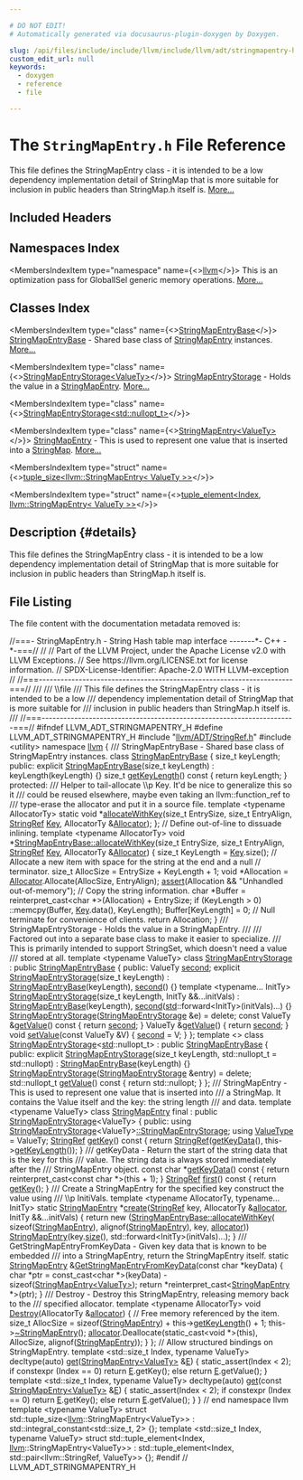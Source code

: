 ```yaml
---

# DO NOT EDIT!
# Automatically generated via docusaurus-plugin-doxygen by Doxygen.

slug: /api/files/include/include/llvm/include/llvm/adt/stringmapentry-h
custom_edit_url: null
keywords:
  - doxygen
  - reference
  - file

---
```





# The `StringMapEntry.h` File Reference

<DoxygenPage pluginConfig={pluginConfig}>

This file defines the StringMapEntry class - it is intended to be a low dependency implementation detail of StringMap that is more suitable for inclusion in public headers than StringMap.h itself is. <a href="#details">More...</a>

## Included Headers

<IncludesList>
<IncludesListItem
  filePath="llvm/ADT/StringRef.h"
  permalink="/docs/api/files/include/include/llvm/include/llvm/adt/stringref-h"
  isLocal="true" />
<IncludesListItem
  filePath="utility"
  permalink=""
  isLocal="false" />
</IncludesList>

## Namespaces Index

<MembersIndex>

<MembersIndexItem
  type="namespace"
  name={<><a href="/docs/api/namespaces/llvm">llvm</a></>}>
This is an optimization pass for GlobalISel generic memory operations. <a href="/docs/api/namespaces/llvm/#details">More...</a>
</MembersIndexItem>

</MembersIndex>

## Classes Index

<MembersIndex>

<MembersIndexItem
  type="class"
  name={<><a href="/docs/api/classes/llvm/stringmapentrybase">StringMapEntryBase</a></>}>
<a href="/docs/api/classes/llvm/stringmapentrybase">StringMapEntryBase</a> - Shared base class of <a href="/docs/api/classes/llvm/stringmapentry">StringMapEntry</a> instances. <a href="/docs/api/classes/llvm/stringmapentrybase/#details">More...</a>
</MembersIndexItem>

<MembersIndexItem
  type="class"
  name={<><a href="/docs/api/classes/llvm/stringmapentrystorage">StringMapEntryStorage&lt;ValueTy&gt;</a></>}>
<a href="/docs/api/classes/llvm/stringmapentrystorage">StringMapEntryStorage</a> - Holds the value in a <a href="/docs/api/classes/llvm/stringmapentry">StringMapEntry</a>. <a href="/docs/api/classes/llvm/stringmapentrystorage/#details">More...</a>
</MembersIndexItem>

<MembersIndexItem
  type="class"
  name={<><a href="/docs/api/classes/llvm/stringmapentrystorage-56cd7d6c41822bb8b87d94276ebb302b">StringMapEntryStorage&lt;std::nullopt_t&gt;</a></>}>
</MembersIndexItem>

<MembersIndexItem
  type="class"
  name={<><a href="/docs/api/classes/llvm/stringmapentry">StringMapEntry&lt;ValueTy&gt;</a></>}>
<a href="/docs/api/classes/llvm/stringmapentry">StringMapEntry</a> - This is used to represent one value that is inserted into a <a href="/docs/api/classes/llvm/stringmap">StringMap</a>. <a href="/docs/api/classes/llvm/stringmapentry/#details">More...</a>
</MembersIndexItem>

<MembersIndexItem
  type="struct"
  name={<><a href="/docs/api/structs/std/tuple-size-23c0d7a68efa0de581b9090bea6ef922">tuple_size&lt;llvm::StringMapEntry&lt; ValueTy &gt;&gt;</a></>}>
</MembersIndexItem>

<MembersIndexItem
  type="struct"
  name={<><a href="/docs/api/structs/std/tuple-element-b418cdfa06b70be633545cf4aa410d5a">tuple_element&lt;Index, llvm::StringMapEntry&lt; ValueTy &gt;&gt;</a></>}>
</MembersIndexItem>

</MembersIndex>

## Description {#details}

This file defines the StringMapEntry class - it is intended to be a low dependency implementation detail of StringMap that is more suitable for inclusion in public headers than StringMap.h itself is.

## File Listing

The file content with the documentation metadata removed is:

<ProgramListing>

<Link id="l00001" /><CodeLine lineNumber="1"><span class="doxyHighlightComment">//===- StringMapEntry.h - String Hash table map interface -------&#42;- C++ -&#42;-===//</span></CodeLine>
<Link id="l00002" /><CodeLine lineNumber="2"><span class="doxyHighlightComment">//</span></CodeLine>
<Link id="l00003" /><CodeLine lineNumber="3"><span class="doxyHighlightComment">// Part of the LLVM Project, under the Apache License v2.0 with LLVM Exceptions.</span></CodeLine>
<Link id="l00004" /><CodeLine lineNumber="4"><span class="doxyHighlightComment">// See https://llvm.org/LICENSE.txt for license information.</span></CodeLine>
<Link id="l00005" /><CodeLine lineNumber="5"><span class="doxyHighlightComment">// SPDX-License-Identifier: Apache-2.0 WITH LLVM-exception</span></CodeLine>
<Link id="l00006" /><CodeLine lineNumber="6"><span class="doxyHighlightComment">//</span></CodeLine>
<Link id="l00007" /><CodeLine lineNumber="7"><span class="doxyHighlightComment">//===----------------------------------------------------------------------===//</span></CodeLine>
<Link id="l00008" /><CodeLine lineNumber="8"><span class="doxyHighlightComment">///</span></CodeLine>
<Link id="l00009" /><CodeLine lineNumber="9"><span class="doxyHighlightComment">/// \\file</span></CodeLine>
<Link id="l00010" /><CodeLine lineNumber="10"><span class="doxyHighlightComment">/// This file defines the StringMapEntry class - it is intended to be a low</span></CodeLine>
<Link id="l00011" /><CodeLine lineNumber="11"><span class="doxyHighlightComment">/// dependency implementation detail of StringMap that is more suitable for</span></CodeLine>
<Link id="l00012" /><CodeLine lineNumber="12"><span class="doxyHighlightComment">/// inclusion in public headers than StringMap.h itself is.</span></CodeLine>
<Link id="l00013" /><CodeLine lineNumber="13"><span class="doxyHighlightComment">///</span></CodeLine>
<Link id="l00014" /><CodeLine lineNumber="14"><span class="doxyHighlightComment">//===----------------------------------------------------------------------===//</span></CodeLine>
<Link id="l00015" /><CodeLine lineNumber="15"></CodeLine>
<Link id="l00016" /><CodeLine lineNumber="16"><span class="doxyHighlightPreprocessor">#ifndef LLVM&#95;ADT&#95;STRINGMAPENTRY&#95;H</span></CodeLine>
<Link id="l00017" /><CodeLine lineNumber="17"><span class="doxyHighlightPreprocessor">#define LLVM&#95;ADT&#95;STRINGMAPENTRY&#95;H</span></CodeLine>
<Link id="l00018" /><CodeLine lineNumber="18"></CodeLine>
<Link id="l00019" /><CodeLine lineNumber="19"><span class="doxyHighlightPreprocessor">#include &quot;<a href="/docs/api/files/include/include/llvm/include/llvm/adt/stringref-h">llvm/ADT/StringRef.h</a>&quot;</span></CodeLine>
<Link id="l00020" /><CodeLine lineNumber="20"><span class="doxyHighlightPreprocessor">#include &lt;utility&gt;</span></CodeLine>
<Link id="l00021" /><CodeLine lineNumber="21"></CodeLine>
<Link id="l00022" /><CodeLine lineNumber="22"><span class="doxyHighlightKeyword">namespace </span><span class="doxyHighlight"><a href="/docs/api/namespaces/llvm">llvm</a> &#123;</span></CodeLine>
<Link id="l00023" /><CodeLine lineNumber="23"></CodeLine>
<Link id="l00024" /><CodeLine lineNumber="24"><span class="doxyHighlightComment">/// StringMapEntryBase - Shared base class of StringMapEntry instances.</span></CodeLine>
<Link id="l00025" /><CodeLine lineNumber="25" lineLink="/docs/api/classes/llvm/stringmapentrybase"><span class="doxyHighlightKeyword">class </span><span class="doxyHighlight"><a href="/docs/api/classes/llvm/stringmapentrybase/#aeb9c9e609233ad05d05fd54e8a330d96">StringMapEntryBase</a> &#123;</span></CodeLine>
<Link id="l00026" /><CodeLine lineNumber="26"><span class="doxyHighlight">  </span><span class="doxyHighlightKeywordType">size&#95;t</span><span class="doxyHighlight"> keyLength;</span></CodeLine>
<Link id="l00027" /><CodeLine lineNumber="27"></CodeLine>
<Link id="l00028" /><CodeLine lineNumber="28"><span class="doxyHighlightKeyword">public</span><span class="doxyHighlight">:</span></CodeLine>
<Link id="l00029" /><CodeLine lineNumber="29" lineLink="/docs/api/classes/llvm/stringmapentrybase/#aeb9c9e609233ad05d05fd54e8a330d96"><span class="doxyHighlight">  </span><span class="doxyHighlightKeyword">explicit</span><span class="doxyHighlight"> <a href="/docs/api/classes/llvm/stringmapentrybase/#aeb9c9e609233ad05d05fd54e8a330d96">StringMapEntryBase</a>(</span><span class="doxyHighlightKeywordType">size&#95;t</span><span class="doxyHighlight"> keyLength) : keyLength(keyLength) &#123;&#125;</span></CodeLine>
<Link id="l00030" /><CodeLine lineNumber="30"></CodeLine>
<Link id="l00031" /><CodeLine lineNumber="31" lineLink="/docs/api/classes/llvm/stringmapentrybase/#a6a2876e4244397f90ccb7ee6c89d9b8d"><span class="doxyHighlight">  </span><span class="doxyHighlightKeywordType">size&#95;t</span><span class="doxyHighlight"> <a href="/docs/api/classes/llvm/stringmapentrybase/#a6a2876e4244397f90ccb7ee6c89d9b8d">getKeyLength</a>()</span><span class="doxyHighlightKeyword"> const </span><span class="doxyHighlight">&#123; </span><span class="doxyHighlightKeywordFlow">return</span><span class="doxyHighlight"> keyLength; &#125;</span></CodeLine>
<Link id="l00032" /><CodeLine lineNumber="32"></CodeLine>
<Link id="l00033" /><CodeLine lineNumber="33"><span class="doxyHighlightKeyword">protected</span><span class="doxyHighlight">:</span></CodeLine>
<Link id="l00034" /><CodeLine lineNumber="34"><span class="doxyHighlightComment">  /// Helper to tail-allocate \\p Key. It&#39;d be nice to generalize this so it</span></CodeLine>
<Link id="l00035" /><CodeLine lineNumber="35"><span class="doxyHighlightComment">  /// could be reused elsewhere, maybe even taking an llvm::function&#95;ref to</span></CodeLine>
<Link id="l00036" /><CodeLine lineNumber="36"><span class="doxyHighlightComment">  /// type-erase the allocator and put it in a source file.</span></CodeLine>
<Link id="l00037" /><CodeLine lineNumber="37"><span class="doxyHighlight">  </span><span class="doxyHighlightKeyword">template</span><span class="doxyHighlight"> &lt;</span><span class="doxyHighlightKeyword">typename</span><span class="doxyHighlight"> AllocatorTy&gt;</span></CodeLine>
<Link id="l00038" /><CodeLine lineNumber="38"><span class="doxyHighlight">  </span><span class="doxyHighlightKeyword">static</span><span class="doxyHighlight"> </span><span class="doxyHighlightKeywordType">void</span><span class="doxyHighlight"> &#42;<a href="/docs/api/classes/llvm/stringmapentrybase/#ad02f1e31d20dcd30fca53cf59db4e00d">allocateWithKey</a>(</span><span class="doxyHighlightKeywordType">size&#95;t</span><span class="doxyHighlight"> EntrySize, </span><span class="doxyHighlightKeywordType">size&#95;t</span><span class="doxyHighlight"> EntryAlign,</span></CodeLine>
<Link id="l00039" /><CodeLine lineNumber="39"><span class="doxyHighlight">                               <a href="/docs/api/classes/llvm/stringref">StringRef</a> <a href="/docs/api/namespaces/llvm/#a98c6256d0644613c6b5b3e2ef06ef5ce">Key</a>, AllocatorTy &amp;<a href="/docs/api/files/lib/lib/codegen/regallocbasic-cpp/#ad5d00e1d77644d95847b9bf8da12b759">Allocator</a>);</span></CodeLine>
<Link id="l00040" /><CodeLine lineNumber="40"><span class="doxyHighlight">&#125;;</span></CodeLine>
<Link id="l00041" /><CodeLine lineNumber="41"></CodeLine>
<Link id="l00042" /><CodeLine lineNumber="42"><span class="doxyHighlightComment">// Define out-of-line to dissuade inlining.</span></CodeLine>
<Link id="l00043" /><CodeLine lineNumber="43"><span class="doxyHighlightKeyword">template</span><span class="doxyHighlight"> &lt;</span><span class="doxyHighlightKeyword">typename</span><span class="doxyHighlight"> AllocatorTy&gt;</span></CodeLine>
<Link id="l00044" /><CodeLine lineNumber="44" lineLink="/docs/api/classes/llvm/stringmapentrybase/#ad02f1e31d20dcd30fca53cf59db4e00d"><span class="doxyHighlightKeywordType">void</span><span class="doxyHighlight"> &#42;<a href="/docs/api/classes/llvm/stringmapentrybase/#ad02f1e31d20dcd30fca53cf59db4e00d">StringMapEntryBase::allocateWithKey</a>(</span><span class="doxyHighlightKeywordType">size&#95;t</span><span class="doxyHighlight"> EntrySize, </span><span class="doxyHighlightKeywordType">size&#95;t</span><span class="doxyHighlight"> EntryAlign,</span></CodeLine>
<Link id="l00045" /><CodeLine lineNumber="45"><span class="doxyHighlight">                                          <a href="/docs/api/classes/llvm/stringref">StringRef</a> <a href="/docs/api/namespaces/llvm/#a98c6256d0644613c6b5b3e2ef06ef5ce">Key</a>,</span></CodeLine>
<Link id="l00046" /><CodeLine lineNumber="46"><span class="doxyHighlight">                                          AllocatorTy &amp;<a href="/docs/api/files/lib/lib/codegen/regallocbasic-cpp/#ad5d00e1d77644d95847b9bf8da12b759">Allocator</a>) &#123;</span></CodeLine>
<Link id="l00047" /><CodeLine lineNumber="47"><span class="doxyHighlight">  </span><span class="doxyHighlightKeywordType">size&#95;t</span><span class="doxyHighlight"> KeyLength = <a href="/docs/api/namespaces/llvm/#a98c6256d0644613c6b5b3e2ef06ef5ce">Key</a>.size();</span></CodeLine>
<Link id="l00048" /><CodeLine lineNumber="48"></CodeLine>
<Link id="l00049" /><CodeLine lineNumber="49"><span class="doxyHighlight">  </span><span class="doxyHighlightComment">// Allocate a new item with space for the string at the end and a null</span></CodeLine>
<Link id="l00050" /><CodeLine lineNumber="50"><span class="doxyHighlight">  </span><span class="doxyHighlightComment">// terminator.</span></CodeLine>
<Link id="l00051" /><CodeLine lineNumber="51"><span class="doxyHighlight">  </span><span class="doxyHighlightKeywordType">size&#95;t</span><span class="doxyHighlight"> AllocSize = EntrySize + KeyLength + 1;</span></CodeLine>
<Link id="l00052" /><CodeLine lineNumber="52"><span class="doxyHighlight">  </span><span class="doxyHighlightKeywordType">void</span><span class="doxyHighlight"> &#42;Allocation = <a href="/docs/api/files/lib/lib/codegen/regallocbasic-cpp/#ad5d00e1d77644d95847b9bf8da12b759">Allocator</a>.Allocate(AllocSize, EntryAlign);</span></CodeLine>
<Link id="l00053" /><CodeLine lineNumber="53"><span class="doxyHighlight">  <a href="/docs/api/files/lib/lib/target/lib/target/amdgpu/silowercontrolflow-cpp/#a4868c5d81c5ccc98c47aeab6244346a0">assert</a>(Allocation &amp;&amp; </span><span class="doxyHighlightStringLiteral">&quot;Unhandled out-of-memory&quot;</span><span class="doxyHighlight">);</span></CodeLine>
<Link id="l00054" /><CodeLine lineNumber="54"></CodeLine>
<Link id="l00055" /><CodeLine lineNumber="55"><span class="doxyHighlight">  </span><span class="doxyHighlightComment">// Copy the string information.</span></CodeLine>
<Link id="l00056" /><CodeLine lineNumber="56"><span class="doxyHighlight">  </span><span class="doxyHighlightKeywordType">char</span><span class="doxyHighlight"> &#42;Buffer = </span><span class="doxyHighlightKeyword">reinterpret&#95;cast&lt;</span><span class="doxyHighlightKeywordType">char</span><span class="doxyHighlight"> &#42;</span><span class="doxyHighlightKeyword">&gt;</span><span class="doxyHighlight">(Allocation) + EntrySize;</span></CodeLine>
<Link id="l00057" /><CodeLine lineNumber="57"><span class="doxyHighlight">  </span><span class="doxyHighlightKeywordFlow">if</span><span class="doxyHighlight"> (KeyLength &gt; 0)</span></CodeLine>
<Link id="l00058" /><CodeLine lineNumber="58"><span class="doxyHighlight">    ::memcpy(Buffer, <a href="/docs/api/namespaces/llvm/#a98c6256d0644613c6b5b3e2ef06ef5ce">Key</a>.data(), KeyLength);</span></CodeLine>
<Link id="l00059" /><CodeLine lineNumber="59"><span class="doxyHighlight">  Buffer&#91;KeyLength&#93; = 0; </span><span class="doxyHighlightComment">// Null terminate for convenience of clients.</span></CodeLine>
<Link id="l00060" /><CodeLine lineNumber="60"><span class="doxyHighlight">  </span><span class="doxyHighlightKeywordFlow">return</span><span class="doxyHighlight"> Allocation;</span></CodeLine>
<Link id="l00061" /><CodeLine lineNumber="61"><span class="doxyHighlight">&#125;</span></CodeLine>
<Link id="l00062" /><CodeLine lineNumber="62"></CodeLine>
<Link id="l00063" /><CodeLine lineNumber="63"><span class="doxyHighlightComment">/// StringMapEntryStorage - Holds the value in a StringMapEntry.</span></CodeLine>
<Link id="l00064" /><CodeLine lineNumber="64"><span class="doxyHighlightComment">///</span></CodeLine>
<Link id="l00065" /><CodeLine lineNumber="65"><span class="doxyHighlightComment">/// Factored out into a separate base class to make it easier to specialize.</span></CodeLine>
<Link id="l00066" /><CodeLine lineNumber="66"><span class="doxyHighlightComment">/// This is primarily intended to support StringSet, which doesn&#39;t need a value</span></CodeLine>
<Link id="l00067" /><CodeLine lineNumber="67"><span class="doxyHighlightComment">/// stored at all.</span></CodeLine>
<Link id="l00068" /><CodeLine lineNumber="68"><span class="doxyHighlightKeyword">template</span><span class="doxyHighlight"> &lt;</span><span class="doxyHighlightKeyword">typename</span><span class="doxyHighlight"> ValueTy&gt;</span></CodeLine>
<Link id="l00069" /><CodeLine lineNumber="69" lineLink="/docs/api/classes/llvm/stringmapentrystorage"><span class="doxyHighlightKeyword">class </span><span class="doxyHighlight"><a href="/docs/api/classes/llvm/stringmapentrystorage/#a269d3fde6eee0a50e66151263d3ae309">StringMapEntryStorage</a> : </span><span class="doxyHighlightKeyword">public</span><span class="doxyHighlight"> <a href="/docs/api/classes/llvm/stringmapentrybase/#aeb9c9e609233ad05d05fd54e8a330d96">StringMapEntryBase</a> &#123;</span></CodeLine>
<Link id="l00070" /><CodeLine lineNumber="70"><span class="doxyHighlightKeyword">public</span><span class="doxyHighlight">:</span></CodeLine>
<Link id="l00071" /><CodeLine lineNumber="71" lineLink="/docs/api/classes/llvm/stringmapentrystorage/#af238d30628ee2c4d1c19220f5d521b9a"><span class="doxyHighlight">  ValueTy <a href="/docs/api/classes/llvm/stringmapentrystorage/#af238d30628ee2c4d1c19220f5d521b9a">second</a>;</span></CodeLine>
<Link id="l00072" /><CodeLine lineNumber="72"></CodeLine>
<Link id="l00073" /><CodeLine lineNumber="73" lineLink="/docs/api/classes/llvm/stringmapentrystorage/#a269d3fde6eee0a50e66151263d3ae309"><span class="doxyHighlight">  </span><span class="doxyHighlightKeyword">explicit</span><span class="doxyHighlight"> <a href="/docs/api/classes/llvm/stringmapentrystorage/#a269d3fde6eee0a50e66151263d3ae309">StringMapEntryStorage</a>(</span><span class="doxyHighlightKeywordType">size&#95;t</span><span class="doxyHighlight"> keyLength)</span></CodeLine>
<Link id="l00074" /><CodeLine lineNumber="74"><span class="doxyHighlight">      : <a href="/docs/api/classes/llvm/stringmapentrybase/#aeb9c9e609233ad05d05fd54e8a330d96">StringMapEntryBase</a>(keyLength), <a href="/docs/api/classes/llvm/stringmapentrystorage/#af238d30628ee2c4d1c19220f5d521b9a">second</a>() &#123;&#125;</span></CodeLine>
<Link id="l00075" /><CodeLine lineNumber="75"><span class="doxyHighlight">  </span><span class="doxyHighlightKeyword">template</span><span class="doxyHighlight"> &lt;</span><span class="doxyHighlightKeyword">typename</span><span class="doxyHighlight">... InitTy&gt;</span></CodeLine>
<Link id="l00076" /><CodeLine lineNumber="76" lineLink="/docs/api/classes/llvm/stringmapentrystorage/#a66a56c03833dc3c948f3e72bd4c720cb"><span class="doxyHighlight">  <a href="/docs/api/classes/llvm/stringmapentrystorage/#a66a56c03833dc3c948f3e72bd4c720cb">StringMapEntryStorage</a>(</span><span class="doxyHighlightKeywordType">size&#95;t</span><span class="doxyHighlight"> keyLength, InitTy &amp;&amp;...initVals)</span></CodeLine>
<Link id="l00077" /><CodeLine lineNumber="77"><span class="doxyHighlight">      : <a href="/docs/api/classes/llvm/stringmapentrybase/#aeb9c9e609233ad05d05fd54e8a330d96">StringMapEntryBase</a>(keyLength),</span></CodeLine>
<Link id="l00078" /><CodeLine lineNumber="78"><span class="doxyHighlight">        <a href="/docs/api/classes/llvm/stringmapentrystorage/#af238d30628ee2c4d1c19220f5d521b9a">second</a>(<a href="/docs/api/namespaces/std">std</a>::forward&lt;InitTy&gt;(initVals)...) &#123;&#125;</span></CodeLine>
<Link id="l00079" /><CodeLine lineNumber="79" lineLink="/docs/api/classes/llvm/stringmapentrystorage/#a5e2639ca47e2f85bdb8c157607252dda"><span class="doxyHighlight">  <a href="/docs/api/classes/llvm/stringmapentrystorage/#a5e2639ca47e2f85bdb8c157607252dda">StringMapEntryStorage</a>(<a href="/docs/api/classes/llvm/stringmapentrystorage/#a269d3fde6eee0a50e66151263d3ae309">StringMapEntryStorage</a> &amp;e) = </span><span class="doxyHighlightKeyword">delete</span><span class="doxyHighlight">;</span></CodeLine>
<Link id="l00080" /><CodeLine lineNumber="80"></CodeLine>
<Link id="l00081" /><CodeLine lineNumber="81" lineLink="/docs/api/classes/llvm/stringmapentrystorage/#a79b2f851e3b48002897943fc4049c9cb"><span class="doxyHighlight">  </span><span class="doxyHighlightKeyword">const</span><span class="doxyHighlight"> ValueTy &amp;<a href="/docs/api/classes/llvm/stringmapentrystorage/#a79b2f851e3b48002897943fc4049c9cb">getValue</a>()</span><span class="doxyHighlightKeyword"> const </span><span class="doxyHighlight">&#123; </span><span class="doxyHighlightKeywordFlow">return</span><span class="doxyHighlight"> <a href="/docs/api/classes/llvm/stringmapentrystorage/#af238d30628ee2c4d1c19220f5d521b9a">second</a>; &#125;</span></CodeLine>
<Link id="l00082" /><CodeLine lineNumber="82" lineLink="/docs/api/classes/llvm/stringmapentrystorage/#a29d4419801c7129c63dbd8fd80787020"><span class="doxyHighlight">  ValueTy &amp;<a href="/docs/api/classes/llvm/stringmapentrystorage/#a29d4419801c7129c63dbd8fd80787020">getValue</a>() &#123; </span><span class="doxyHighlightKeywordFlow">return</span><span class="doxyHighlight"> <a href="/docs/api/classes/llvm/stringmapentrystorage/#af238d30628ee2c4d1c19220f5d521b9a">second</a>; &#125;</span></CodeLine>
<Link id="l00083" /><CodeLine lineNumber="83"></CodeLine>
<Link id="l00084" /><CodeLine lineNumber="84" lineLink="/docs/api/classes/llvm/stringmapentrystorage/#a9860d655d6365f7a35a27d3deb17d537"><span class="doxyHighlight">  </span><span class="doxyHighlightKeywordType">void</span><span class="doxyHighlight"> <a href="/docs/api/classes/llvm/stringmapentrystorage/#a9860d655d6365f7a35a27d3deb17d537">setValue</a>(</span><span class="doxyHighlightKeyword">const</span><span class="doxyHighlight"> ValueTy &amp;V) &#123; <a href="/docs/api/classes/llvm/stringmapentrystorage/#af238d30628ee2c4d1c19220f5d521b9a">second</a> = V; &#125;</span></CodeLine>
<Link id="l00085" /><CodeLine lineNumber="85"><span class="doxyHighlight">&#125;;</span></CodeLine>
<Link id="l00086" /><CodeLine lineNumber="86"></CodeLine>
<Link id="l00087" /><CodeLine lineNumber="87"><span class="doxyHighlightKeyword">template</span><span class="doxyHighlight"> &lt;&gt;</span></CodeLine>
<Link id="l00088" /><CodeLine lineNumber="88" lineLink="/docs/api/classes/llvm/stringmapentrystorage-56cd7d6c41822bb8b87d94276ebb302b"><span class="doxyHighlightKeyword">class </span><span class="doxyHighlight"><a href="/docs/api/classes/llvm/stringmapentrystorage-56cd7d6c41822bb8b87d94276ebb302b/#a17a57f2d479edb1d13ade7f0ce4b32d4">StringMapEntryStorage</a>&lt;<a href="/docs/api/namespaces/std">std</a>::nullopt&#95;t&gt; : </span><span class="doxyHighlightKeyword">public</span><span class="doxyHighlight"> <a href="/docs/api/classes/llvm/stringmapentrybase/#aeb9c9e609233ad05d05fd54e8a330d96">StringMapEntryBase</a> &#123;</span></CodeLine>
<Link id="l00089" /><CodeLine lineNumber="89"><span class="doxyHighlightKeyword">public</span><span class="doxyHighlight">:</span></CodeLine>
<Link id="l00090" /><CodeLine lineNumber="90" lineLink="/docs/api/classes/llvm/stringmapentrystorage-56cd7d6c41822bb8b87d94276ebb302b/#a17a57f2d479edb1d13ade7f0ce4b32d4"><span class="doxyHighlight">  </span><span class="doxyHighlightKeyword">explicit</span><span class="doxyHighlight"> <a href="/docs/api/classes/llvm/stringmapentrystorage-56cd7d6c41822bb8b87d94276ebb302b/#a17a57f2d479edb1d13ade7f0ce4b32d4">StringMapEntryStorage</a>(</span><span class="doxyHighlightKeywordType">size&#95;t</span><span class="doxyHighlight"> keyLength,</span></CodeLine>
<Link id="l00091" /><CodeLine lineNumber="91"><span class="doxyHighlight">                                 std::nullopt&#95;t = std::nullopt)</span></CodeLine>
<Link id="l00092" /><CodeLine lineNumber="92"><span class="doxyHighlight">      : <a href="/docs/api/classes/llvm/stringmapentrybase/#aeb9c9e609233ad05d05fd54e8a330d96">StringMapEntryBase</a>(keyLength) &#123;&#125;</span></CodeLine>
<Link id="l00093" /><CodeLine lineNumber="93" lineLink="/docs/api/classes/llvm/stringmapentrystorage-56cd7d6c41822bb8b87d94276ebb302b/#a2961cc06be2435778480b3744a882e0c"><span class="doxyHighlight">  <a href="/docs/api/classes/llvm/stringmapentrystorage-56cd7d6c41822bb8b87d94276ebb302b/#a2961cc06be2435778480b3744a882e0c">StringMapEntryStorage</a>(<a href="/docs/api/classes/llvm/stringmapentrystorage-56cd7d6c41822bb8b87d94276ebb302b/#a17a57f2d479edb1d13ade7f0ce4b32d4">StringMapEntryStorage</a> &amp;entry) = </span><span class="doxyHighlightKeyword">delete</span><span class="doxyHighlight">;</span></CodeLine>
<Link id="l00094" /><CodeLine lineNumber="94"></CodeLine>
<Link id="l00095" /><CodeLine lineNumber="95" lineLink="/docs/api/classes/llvm/stringmapentrystorage-56cd7d6c41822bb8b87d94276ebb302b/#a8b8c44026ad743754321cbda3e1f6a83"><span class="doxyHighlight">  std::nullopt&#95;t <a href="/docs/api/classes/llvm/stringmapentrystorage-56cd7d6c41822bb8b87d94276ebb302b/#a8b8c44026ad743754321cbda3e1f6a83">getValue</a>()</span><span class="doxyHighlightKeyword"> const </span><span class="doxyHighlight">&#123; </span><span class="doxyHighlightKeywordFlow">return</span><span class="doxyHighlight"> std::nullopt; &#125;</span></CodeLine>
<Link id="l00096" /><CodeLine lineNumber="96"><span class="doxyHighlight">&#125;;</span></CodeLine>
<Link id="l00097" /><CodeLine lineNumber="97"></CodeLine>
<Link id="l00098" /><CodeLine lineNumber="98"><span class="doxyHighlightComment">/// StringMapEntry - This is used to represent one value that is inserted into</span></CodeLine>
<Link id="l00099" /><CodeLine lineNumber="99"><span class="doxyHighlightComment">/// a StringMap.  It contains the Value itself and the key: the string length</span></CodeLine>
<Link id="l00100" /><CodeLine lineNumber="100"><span class="doxyHighlightComment">/// and data.</span></CodeLine>
<Link id="l00101" /><CodeLine lineNumber="101"><span class="doxyHighlightKeyword">template</span><span class="doxyHighlight"> &lt;</span><span class="doxyHighlightKeyword">typename</span><span class="doxyHighlight"> ValueTy&gt;</span></CodeLine>
<Link id="l00102" /><CodeLine lineNumber="102" lineLink="/docs/api/classes/llvm/stringmapentry"><span class="doxyHighlightKeyword">class </span><span class="doxyHighlight"><a href="/docs/api/classes/llvm/stringmapentry">StringMapEntry</a> final : </span><span class="doxyHighlightKeyword">public</span><span class="doxyHighlight"> <a href="/docs/api/classes/llvm/stringmapentrystorage/#a269d3fde6eee0a50e66151263d3ae309">StringMapEntryStorage</a>&lt;ValueTy&gt; &#123;</span></CodeLine>
<Link id="l00103" /><CodeLine lineNumber="103"><span class="doxyHighlightKeyword">public</span><span class="doxyHighlight">:</span></CodeLine>
<Link id="l00104" /><CodeLine lineNumber="104"><span class="doxyHighlight">  </span><span class="doxyHighlightKeyword">using </span><span class="doxyHighlight"><a href="/docs/api/classes/llvm/stringmapentrystorage/#a269d3fde6eee0a50e66151263d3ae309">StringMapEntryStorage</a>&lt;ValueTy&gt;<a href="/docs/api/classes/llvm/stringmapentrystorage/#a269d3fde6eee0a50e66151263d3ae309">::StringMapEntryStorage</a>;</span></CodeLine>
<Link id="l00105" /><CodeLine lineNumber="105"></CodeLine>
<Link id="l00106" /><CodeLine lineNumber="106" lineLink="/docs/api/classes/llvm/stringmapentry/#a21f5a5ab1fe706f89623fe0ce55679af"><span class="doxyHighlight">  </span><span class="doxyHighlightKeyword">using </span><span class="doxyHighlight"><a href="/docs/api/classes/llvm/stringmapentry/#a21f5a5ab1fe706f89623fe0ce55679af">ValueType</a> = ValueTy;</span></CodeLine>
<Link id="l00107" /><CodeLine lineNumber="107"></CodeLine>
<Link id="l00108" /><CodeLine lineNumber="108" lineLink="/docs/api/classes/llvm/stringmapentry/#a6201b76e51e8eecfbb57c77fba8367b8"><span class="doxyHighlight">  <a href="/docs/api/classes/llvm/stringref">StringRef</a> <a href="/docs/api/classes/llvm/stringmapentry/#a6201b76e51e8eecfbb57c77fba8367b8">getKey</a>()</span><span class="doxyHighlightKeyword"> const </span><span class="doxyHighlight">&#123;</span></CodeLine>
<Link id="l00109" /><CodeLine lineNumber="109"><span class="doxyHighlight">    </span><span class="doxyHighlightKeywordFlow">return</span><span class="doxyHighlight"> <a href="/docs/api/classes/llvm/stringref">StringRef</a>(<a href="/docs/api/classes/llvm/stringmapentry/#af00ecfc79d7fe461d92e306db445a13f">getKeyData</a>(), this-&gt;<a href="/docs/api/classes/llvm/stringmapentrybase/#a6a2876e4244397f90ccb7ee6c89d9b8d">getKeyLength</a>());</span></CodeLine>
<Link id="l00110" /><CodeLine lineNumber="110"><span class="doxyHighlight">  &#125;</span></CodeLine>
<Link id="l00111" /><CodeLine lineNumber="111"></CodeLine>
<Link id="l00112" /><CodeLine lineNumber="112"><span class="doxyHighlightComment">  /// getKeyData - Return the start of the string data that is the key for this</span></CodeLine>
<Link id="l00113" /><CodeLine lineNumber="113"><span class="doxyHighlightComment">  /// value.  The string data is always stored immediately after the</span></CodeLine>
<Link id="l00114" /><CodeLine lineNumber="114"><span class="doxyHighlightComment">  /// StringMapEntry object.</span></CodeLine>
<Link id="l00115" /><CodeLine lineNumber="115" lineLink="/docs/api/classes/llvm/stringmapentry/#af00ecfc79d7fe461d92e306db445a13f"><span class="doxyHighlight">  </span><span class="doxyHighlightKeyword">const</span><span class="doxyHighlight"> </span><span class="doxyHighlightKeywordType">char</span><span class="doxyHighlight"> &#42;<a href="/docs/api/classes/llvm/stringmapentry/#af00ecfc79d7fe461d92e306db445a13f">getKeyData</a>()</span><span class="doxyHighlightKeyword"> const </span><span class="doxyHighlight">&#123;</span></CodeLine>
<Link id="l00116" /><CodeLine lineNumber="116"><span class="doxyHighlight">    </span><span class="doxyHighlightKeywordFlow">return</span><span class="doxyHighlight"> </span><span class="doxyHighlightKeyword">reinterpret&#95;cast&lt;</span><span class="doxyHighlightKeyword">const </span><span class="doxyHighlightKeywordType">char</span><span class="doxyHighlight"> &#42;</span><span class="doxyHighlightKeyword">&gt;</span><span class="doxyHighlight">(</span><span class="doxyHighlightKeyword">this</span><span class="doxyHighlight"> + 1);</span></CodeLine>
<Link id="l00117" /><CodeLine lineNumber="117"><span class="doxyHighlight">  &#125;</span></CodeLine>
<Link id="l00118" /><CodeLine lineNumber="118"></CodeLine>
<Link id="l00119" /><CodeLine lineNumber="119" lineLink="/docs/api/classes/llvm/stringmapentry/#aa90d7ff5110be6315425ec6c29da762b"><span class="doxyHighlight">  <a href="/docs/api/classes/llvm/stringref">StringRef</a> <a href="/docs/api/classes/llvm/stringmapentry/#aa90d7ff5110be6315425ec6c29da762b">first</a>()</span><span class="doxyHighlightKeyword"> const </span><span class="doxyHighlight">&#123; </span><span class="doxyHighlightKeywordFlow">return</span><span class="doxyHighlight"> <a href="/docs/api/classes/llvm/stringmapentry/#a6201b76e51e8eecfbb57c77fba8367b8">getKey</a>(); &#125;</span></CodeLine>
<Link id="l00120" /><CodeLine lineNumber="120"></CodeLine>
<Link id="l00121" /><CodeLine lineNumber="121"><span class="doxyHighlightComment">  /// Create a StringMapEntry for the specified key construct the value using</span></CodeLine>
<Link id="l00122" /><CodeLine lineNumber="122"><span class="doxyHighlightComment">  /// \\p InitiVals.</span></CodeLine>
<Link id="l00123" /><CodeLine lineNumber="123"><span class="doxyHighlight">  </span><span class="doxyHighlightKeyword">template</span><span class="doxyHighlight"> &lt;</span><span class="doxyHighlightKeyword">typename</span><span class="doxyHighlight"> AllocatorTy, </span><span class="doxyHighlightKeyword">typename</span><span class="doxyHighlight">... InitTy&gt;</span></CodeLine>
<Link id="l00124" /><CodeLine lineNumber="124" lineLink="/docs/api/classes/llvm/stringmapentry/#a09f6c55119f75e7997dab2bbd8d2f065"><span class="doxyHighlight">  </span><span class="doxyHighlightKeyword">static</span><span class="doxyHighlight"> <a href="/docs/api/classes/llvm/stringmapentry">StringMapEntry</a> &#42;<a href="/docs/api/classes/llvm/stringmapentry/#a09f6c55119f75e7997dab2bbd8d2f065">create</a>(<a href="/docs/api/classes/llvm/stringref">StringRef</a> key, AllocatorTy &amp;<a href="/docs/api/files/include/include/llvm/include/llvm/demangle/itaniumdemangle-h/#ae2b0d0345572d6718e219aa76d1d54eda3ea9a0394aab44aadd148cfafa5c6693">allocator</a>,</span></CodeLine>
<Link id="l00125" /><CodeLine lineNumber="125"><span class="doxyHighlight">                                InitTy &amp;&amp;...initVals) &#123;</span></CodeLine>
<Link id="l00126" /><CodeLine lineNumber="126"><span class="doxyHighlight">    </span><span class="doxyHighlightKeywordFlow">return</span><span class="doxyHighlight"> </span><span class="doxyHighlightKeyword">new</span><span class="doxyHighlight"> (<a href="/docs/api/classes/llvm/stringmapentrybase/#ad02f1e31d20dcd30fca53cf59db4e00d">StringMapEntryBase::allocateWithKey</a>(</span></CodeLine>
<Link id="l00127" /><CodeLine lineNumber="127"><span class="doxyHighlight">        </span><span class="doxyHighlightKeyword">sizeof</span><span class="doxyHighlight">(<a href="/docs/api/classes/llvm/stringmapentry">StringMapEntry</a>), </span><span class="doxyHighlightKeyword">alignof</span><span class="doxyHighlight">(<a href="/docs/api/classes/llvm/stringmapentry">StringMapEntry</a>), key, <a href="/docs/api/files/include/include/llvm/include/llvm/demangle/itaniumdemangle-h/#ae2b0d0345572d6718e219aa76d1d54eda3ea9a0394aab44aadd148cfafa5c6693">allocator</a>))</span></CodeLine>
<Link id="l00128" /><CodeLine lineNumber="128"><span class="doxyHighlight">        <a href="/docs/api/classes/llvm/stringmapentry">StringMapEntry</a>(key.<a href="/docs/api/classes/llvm/stringref/#a5db9240c74644c67759dd0f901fc3c7d">size</a>(), std::forward&lt;InitTy&gt;(initVals)...);</span></CodeLine>
<Link id="l00129" /><CodeLine lineNumber="129"><span class="doxyHighlight">  &#125;</span></CodeLine>
<Link id="l00130" /><CodeLine lineNumber="130"></CodeLine>
<Link id="l00131" /><CodeLine lineNumber="131"><span class="doxyHighlightComment">  /// GetStringMapEntryFromKeyData - Given key data that is known to be embedded</span></CodeLine>
<Link id="l00132" /><CodeLine lineNumber="132"><span class="doxyHighlightComment">  /// into a StringMapEntry, return the StringMapEntry itself.</span></CodeLine>
<Link id="l00133" /><CodeLine lineNumber="133" lineLink="/docs/api/classes/llvm/stringmapentry/#ae642d4e909f7f77f2496fa6331f27837"><span class="doxyHighlight">  </span><span class="doxyHighlightKeyword">static</span><span class="doxyHighlight"> <a href="/docs/api/classes/llvm/stringmapentry">StringMapEntry</a> &amp;<a href="/docs/api/classes/llvm/stringmapentry/#ae642d4e909f7f77f2496fa6331f27837">GetStringMapEntryFromKeyData</a>(</span><span class="doxyHighlightKeyword">const</span><span class="doxyHighlight"> </span><span class="doxyHighlightKeywordType">char</span><span class="doxyHighlight"> &#42;keyData) &#123;</span></CodeLine>
<Link id="l00134" /><CodeLine lineNumber="134"><span class="doxyHighlight">    </span><span class="doxyHighlightKeywordType">char</span><span class="doxyHighlight"> &#42;ptr = </span><span class="doxyHighlightKeyword">const&#95;cast&lt;</span><span class="doxyHighlightKeywordType">char</span><span class="doxyHighlight"> &#42;</span><span class="doxyHighlightKeyword">&gt;</span><span class="doxyHighlight">(keyData) - </span><span class="doxyHighlightKeyword">sizeof</span><span class="doxyHighlight">(<a href="/docs/api/classes/llvm/stringmapentry">StringMapEntry&lt;ValueTy&gt;</a>);</span></CodeLine>
<Link id="l00135" /><CodeLine lineNumber="135"><span class="doxyHighlight">    </span><span class="doxyHighlightKeywordFlow">return</span><span class="doxyHighlight"> &#42;</span><span class="doxyHighlightKeyword">reinterpret&#95;cast&lt;</span><span class="doxyHighlight"><a href="/docs/api/classes/llvm/stringmapentry">StringMapEntry</a> &#42;</span><span class="doxyHighlightKeyword">&gt;</span><span class="doxyHighlight">(ptr);</span></CodeLine>
<Link id="l00136" /><CodeLine lineNumber="136"><span class="doxyHighlight">  &#125;</span></CodeLine>
<Link id="l00137" /><CodeLine lineNumber="137"></CodeLine>
<Link id="l00138" /><CodeLine lineNumber="138"><span class="doxyHighlightComment">  /// Destroy - Destroy this StringMapEntry, releasing memory back to the</span></CodeLine>
<Link id="l00139" /><CodeLine lineNumber="139"><span class="doxyHighlightComment">  /// specified allocator.</span></CodeLine>
<Link id="l00140" /><CodeLine lineNumber="140" lineLink="/docs/api/classes/llvm/stringmapentry/#acb4c668e424bcb706f1b0e51605b2b43"><span class="doxyHighlight">  </span><span class="doxyHighlightKeyword">template</span><span class="doxyHighlight"> &lt;</span><span class="doxyHighlightKeyword">typename</span><span class="doxyHighlight"> AllocatorTy&gt; </span><span class="doxyHighlightKeywordType">void</span><span class="doxyHighlight"> <a href="/docs/api/classes/llvm/stringmapentry/#acb4c668e424bcb706f1b0e51605b2b43">Destroy</a>(AllocatorTy &amp;<a href="/docs/api/files/include/include/llvm/include/llvm/demangle/itaniumdemangle-h/#ae2b0d0345572d6718e219aa76d1d54eda3ea9a0394aab44aadd148cfafa5c6693">allocator</a>) &#123;</span></CodeLine>
<Link id="l00141" /><CodeLine lineNumber="141"><span class="doxyHighlight">    </span><span class="doxyHighlightComment">// Free memory referenced by the item.</span></CodeLine>
<Link id="l00142" /><CodeLine lineNumber="142"><span class="doxyHighlight">    </span><span class="doxyHighlightKeywordType">size&#95;t</span><span class="doxyHighlight"> AllocSize = </span><span class="doxyHighlightKeyword">sizeof</span><span class="doxyHighlight">(<a href="/docs/api/classes/llvm/stringmapentry">StringMapEntry</a>) + this-&gt;<a href="/docs/api/classes/llvm/stringmapentrybase/#a6a2876e4244397f90ccb7ee6c89d9b8d">getKeyLength</a>() + 1;</span></CodeLine>
<Link id="l00143" /><CodeLine lineNumber="143"><span class="doxyHighlight">    this-&gt;<a href="/docs/api/classes/llvm/stringmapentry">~StringMapEntry</a>();</span></CodeLine>
<Link id="l00144" /><CodeLine lineNumber="144"><span class="doxyHighlight">    <a href="/docs/api/files/include/include/llvm/include/llvm/demangle/itaniumdemangle-h/#ae2b0d0345572d6718e219aa76d1d54eda3ea9a0394aab44aadd148cfafa5c6693">allocator</a>.Deallocate(</span><span class="doxyHighlightKeyword">static&#95;cast&lt;</span><span class="doxyHighlightKeywordType">void</span><span class="doxyHighlight"> &#42;</span><span class="doxyHighlightKeyword">&gt;</span><span class="doxyHighlight">(</span><span class="doxyHighlightKeyword">this</span><span class="doxyHighlight">), AllocSize,</span></CodeLine>
<Link id="l00145" /><CodeLine lineNumber="145"><span class="doxyHighlight">                         </span><span class="doxyHighlightKeyword">alignof</span><span class="doxyHighlight">(<a href="/docs/api/classes/llvm/stringmapentry">StringMapEntry</a>));</span></CodeLine>
<Link id="l00146" /><CodeLine lineNumber="146"><span class="doxyHighlight">  &#125;</span></CodeLine>
<Link id="l00147" /><CodeLine lineNumber="147"><span class="doxyHighlight">&#125;;</span></CodeLine>
<Link id="l00148" /><CodeLine lineNumber="148"></CodeLine>
<Link id="l00149" /><CodeLine lineNumber="149"><span class="doxyHighlightComment">// Allow structured bindings on StringMapEntry.</span></CodeLine>
<Link id="l00150" /><CodeLine lineNumber="150"></CodeLine>
<Link id="l00151" /><CodeLine lineNumber="151"><span class="doxyHighlightKeyword">template</span><span class="doxyHighlight"> &lt;std::</span><span class="doxyHighlightKeywordType">size&#95;t</span><span class="doxyHighlight"> Index, </span><span class="doxyHighlightKeyword">typename</span><span class="doxyHighlight"> ValueTy&gt;</span></CodeLine>
<Link id="l00152" /><CodeLine lineNumber="152" lineLink="/docs/api/namespaces/llvm/#a7f0cb2395c75c824abafcabff6df6bf7"><span class="doxyHighlightKeyword">decltype</span><span class="doxyHighlight">(</span><span class="doxyHighlightKeyword">auto</span><span class="doxyHighlight">) <a href="/docs/api/namespaces/llvm/#a73257f51950d9ea50955e3fb9c724a25">get</a>(<a href="/docs/api/classes/llvm/stringmapentry">StringMapEntry&lt;ValueTy&gt;</a> &amp;<a href="/docs/api/files/lib/lib/ir/builtingcs-cpp/#abb2b3a60ccc38a28239e19a1646e0c8a">E</a>) &#123;</span></CodeLine>
<Link id="l00153" /><CodeLine lineNumber="153"><span class="doxyHighlight">  </span><span class="doxyHighlightKeyword">static&#95;assert</span><span class="doxyHighlight">(Index &lt; 2);</span></CodeLine>
<Link id="l00154" /><CodeLine lineNumber="154"><span class="doxyHighlight">  </span><span class="doxyHighlightKeywordFlow">if</span><span class="doxyHighlight"> </span><span class="doxyHighlightKeyword">constexpr</span><span class="doxyHighlight"> (Index == 0)</span></CodeLine>
<Link id="l00155" /><CodeLine lineNumber="155"><span class="doxyHighlight">    </span><span class="doxyHighlightKeywordFlow">return</span><span class="doxyHighlight"> <a href="/docs/api/files/lib/lib/ir/builtingcs-cpp/#abb2b3a60ccc38a28239e19a1646e0c8a">E</a>.getKey();</span></CodeLine>
<Link id="l00156" /><CodeLine lineNumber="156"><span class="doxyHighlight">  </span><span class="doxyHighlightKeywordFlow">else</span></CodeLine>
<Link id="l00157" /><CodeLine lineNumber="157"><span class="doxyHighlight">    </span><span class="doxyHighlightKeywordFlow">return</span><span class="doxyHighlight"> <a href="/docs/api/files/lib/lib/ir/builtingcs-cpp/#abb2b3a60ccc38a28239e19a1646e0c8a">E</a>.getValue();</span></CodeLine>
<Link id="l00158" /><CodeLine lineNumber="158"><span class="doxyHighlight">&#125;</span></CodeLine>
<Link id="l00159" /><CodeLine lineNumber="159"></CodeLine>
<Link id="l00160" /><CodeLine lineNumber="160"><span class="doxyHighlightKeyword">template</span><span class="doxyHighlight"> &lt;std::</span><span class="doxyHighlightKeywordType">size&#95;t</span><span class="doxyHighlight"> Index, </span><span class="doxyHighlightKeyword">typename</span><span class="doxyHighlight"> ValueTy&gt;</span></CodeLine>
<Link id="l00161" /><CodeLine lineNumber="161" lineLink="/docs/api/namespaces/llvm/#acc758187b18a458124304e1309676dbd"><span class="doxyHighlightKeyword">decltype</span><span class="doxyHighlight">(</span><span class="doxyHighlightKeyword">auto</span><span class="doxyHighlight">) <a href="/docs/api/namespaces/llvm/#a73257f51950d9ea50955e3fb9c724a25">get</a>(</span><span class="doxyHighlightKeyword">const</span><span class="doxyHighlight"> <a href="/docs/api/classes/llvm/stringmapentry">StringMapEntry&lt;ValueTy&gt;</a> &amp;<a href="/docs/api/files/lib/lib/ir/builtingcs-cpp/#abb2b3a60ccc38a28239e19a1646e0c8a">E</a>) &#123;</span></CodeLine>
<Link id="l00162" /><CodeLine lineNumber="162"><span class="doxyHighlight">  </span><span class="doxyHighlightKeyword">static&#95;assert</span><span class="doxyHighlight">(Index &lt; 2);</span></CodeLine>
<Link id="l00163" /><CodeLine lineNumber="163"><span class="doxyHighlight">  </span><span class="doxyHighlightKeywordFlow">if</span><span class="doxyHighlight"> </span><span class="doxyHighlightKeyword">constexpr</span><span class="doxyHighlight"> (Index == 0)</span></CodeLine>
<Link id="l00164" /><CodeLine lineNumber="164"><span class="doxyHighlight">    </span><span class="doxyHighlightKeywordFlow">return</span><span class="doxyHighlight"> <a href="/docs/api/files/lib/lib/ir/builtingcs-cpp/#abb2b3a60ccc38a28239e19a1646e0c8a">E</a>.getKey();</span></CodeLine>
<Link id="l00165" /><CodeLine lineNumber="165"><span class="doxyHighlight">  </span><span class="doxyHighlightKeywordFlow">else</span></CodeLine>
<Link id="l00166" /><CodeLine lineNumber="166"><span class="doxyHighlight">    </span><span class="doxyHighlightKeywordFlow">return</span><span class="doxyHighlight"> <a href="/docs/api/files/lib/lib/ir/builtingcs-cpp/#abb2b3a60ccc38a28239e19a1646e0c8a">E</a>.getValue();</span></CodeLine>
<Link id="l00167" /><CodeLine lineNumber="167"><span class="doxyHighlight">&#125;</span></CodeLine>
<Link id="l00168" /><CodeLine lineNumber="168"></CodeLine>
<Link id="l00169" /><CodeLine lineNumber="169"><span class="doxyHighlight">&#125; </span><span class="doxyHighlightComment">// end namespace llvm</span></CodeLine>
<Link id="l00170" /><CodeLine lineNumber="170"></CodeLine>
<Link id="l00171" /><CodeLine lineNumber="171"><span class="doxyHighlightKeyword">template</span><span class="doxyHighlight"> &lt;</span><span class="doxyHighlightKeyword">typename</span><span class="doxyHighlight"> ValueTy&gt;</span></CodeLine>
<Link id="l00172" /><CodeLine lineNumber="172" lineLink="/docs/api/structs/std/tuple-size-23c0d7a68efa0de581b9090bea6ef922"><span class="doxyHighlightKeyword">struct </span><span class="doxyHighlight">std::tuple&#95;size&lt;<a href="/docs/api/namespaces/llvm">llvm</a>::StringMapEntry&lt;ValueTy&gt;&gt;</span></CodeLine>
<Link id="l00173" /><CodeLine lineNumber="173"><span class="doxyHighlight">    : std::integral&#95;constant&lt;std::size&#95;t, 2&gt; &#123;&#125;;</span></CodeLine>
<Link id="l00174" /><CodeLine lineNumber="174"></CodeLine>
<Link id="l00175" /><CodeLine lineNumber="175"><span class="doxyHighlightKeyword">template</span><span class="doxyHighlight"> &lt;std::</span><span class="doxyHighlightKeywordType">size&#95;t</span><span class="doxyHighlight"> Index, </span><span class="doxyHighlightKeyword">typename</span><span class="doxyHighlight"> ValueTy&gt;</span></CodeLine>
<Link id="l00176" /><CodeLine lineNumber="176" lineLink="/docs/api/structs/std/tuple-element-b418cdfa06b70be633545cf4aa410d5a"><span class="doxyHighlightKeyword">struct </span><span class="doxyHighlight">std::tuple&#95;element&lt;Index, <a href="/docs/api/namespaces/llvm">llvm</a>::StringMapEntry&lt;ValueTy&gt;&gt;</span></CodeLine>
<Link id="l00177" /><CodeLine lineNumber="177"><span class="doxyHighlight">    : std::tuple&#95;element&lt;Index, std::pair&lt;llvm::StringRef, ValueTy&gt;&gt; &#123;&#125;;</span></CodeLine>
<Link id="l00178" /><CodeLine lineNumber="178"></CodeLine>
<Link id="l00179" /><CodeLine lineNumber="179"><span class="doxyHighlightPreprocessor">#endif </span><span class="doxyHighlightComment">// LLVM&#95;ADT&#95;STRINGMAPENTRY&#95;H</span></CodeLine>

</ProgramListing>


</DoxygenPage>
